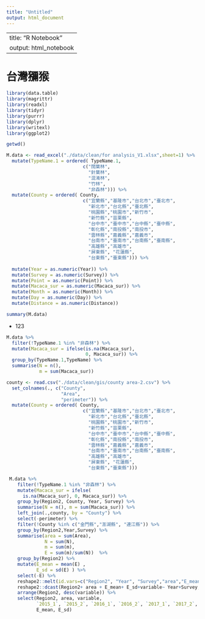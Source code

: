 ```yaml
---
title: "Untitled"
output: html_document
---
```

---
title: "R Notebook"
output: html_notebook
---
# 台灣獼猴


```r
library(data.table)
library(magrittr)
library(readxl)
library(tidyr)
library(purrr)
library(dplyr)
library(writexl)
library(ggplot2)

getwd()
```


```r
M.data <- read_excel("./data/clean/for analysis_V1.xlsx",sheet=1) %>% 
  mutate(TypeName.1 = ordered( TypeName.1, 
                            c("闊葉林",
                              "針葉林",
                              "混淆林",
                              "竹林",
                              "非森林"))) %>% 
  mutate(County = ordered( County, 
                            c("宜蘭縣","基隆市","台北市","臺北市",
                              "新北市","台北縣","臺北縣",
                              "桃園縣","桃園市","新竹市",
                              "新竹縣","苗栗縣",
                              "台中市","臺中市","台中縣","臺中縣",
                              "彰化縣","南投縣","南投市",
                              "雲林縣","嘉義縣","嘉義市",
                              "台南市","臺南市","台南縣","臺南縣",
                              "高雄縣","高雄市",
                              "屏東縣", "花蓮縣",
                              "台東縣","臺東縣"))) %>% 
  
  mutate(Year = as.numeric(Year)) %>% 
  mutate(Survey = as.numeric(Survey)) %>% 
  mutate(Point = as.numeric(Point)) %>% 
  mutate(Macaca_sur = as.numeric(Macaca_sur)) %>% 
  mutate(Month = as.numeric(Month)) %>% 
  mutate(Day = as.numeric(Day)) %>% 
  mutate(Distance = as.numeric(Distance))
```





```r
summary(M.data)
```

- 123
```r
M.data %>% 
  filter(!TypeName.1 %in% "非森林") %>% 
  mutate(Macaca_sur = ifelse(is.na(Macaca_sur),
                             0, Macaca_sur)) %>% 
  group_by(TypeName.1,TypeName) %>% 
  summarise(N = n(),
            m = sum(Macaca_sur))
```



```r

county <- read.csv("./data/clean/gis/county area-2.csv") %>% 
  set_colnames(., c("County",
                    "Area",
                    "perimeter")) %>% 
  mutate(County = ordered( County, 
                            c("宜蘭縣","基隆市","台北市","臺北市",
                              "新北市","台北縣","臺北縣",
                              "桃園縣","桃園市","新竹市",
                              "新竹縣","苗栗縣",
                              "台中市","臺中市","台中縣","臺中縣",
                              "彰化縣","南投縣","南投市",
                              "雲林縣","嘉義縣","嘉義市",
                              "台南市","臺南市","台南縣","臺南縣",
                              "高雄縣","高雄市",
                              "屏東縣", "花蓮縣",
                              "台東縣","臺東縣")))
```



```r
 M.data %>% 
    filter(!TypeName.1 %in% "非森林") %>% 
    mutate(Macaca_sur = ifelse(
      is.na(Macaca_sur), 0, Macaca_sur)) %>%
    group_by(Region2, County, Year, Survey) %>% 
    summarise(N = n(), m = sum(Macaca_sur)) %>% 
    left_join(.,county, by = "County") %>% 
    select(-perimeter) %>% 
    filter(!County %in% c("金門縣","澎湖縣", "連江縣")) %>% 
    group_by(Region2,Year,Survey) %>% 
    summarise(area = sum(Area),
              N = sum(N),
              m = sum(m),
              E = sum(m)/sum(N))  %>% 
    group_by(Region2) %>% 
    mutate(E_mean = mean(E) , 
           E_sd = sd(E) ) %>% 
    select(-E) %>% 
    reshape2::melt(id.vars=c("Region2", "Year", "Survey","area","E_mean","E_sd"))%>% 
    reshape2::dcast(Region2+ area + E_mean+ E_sd+variable~ Year+Survey, value.var = c("value")) %>% 
    arrange(Region2, desc(variable)) %>% 
    select(Region2, area, variable,
           `2015_1`, `2015_2`, `2016_1`, `2016_2`, `2017_1`, `2017_2`, `2018_1`, `2018_2`, `2019_1`, `2019_2`,
           E_mean, E_sd)
```

